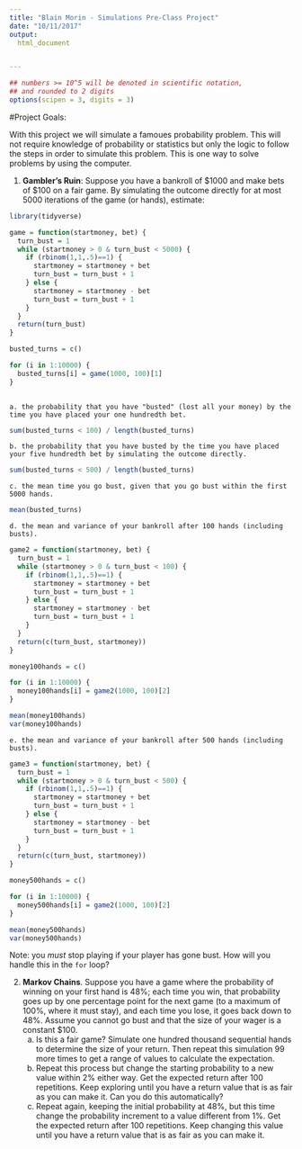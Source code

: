 ```yaml
---
title: "Blain Morin - Simulations Pre-Class Project"
date: "10/11/2017"
output:
  html_document


---
```


<style type="text/css">
.table {

    width: 80%;
    margin-left:10%; 
    margin-right:10%;
}
</style>
```r
## numbers >= 10^5 will be denoted in scientific notation,
## and rounded to 2 digits
options(scipen = 3, digits = 3)
```




#Project Goals:


With this project we will simulate a famoues probability problem. This will not require knowledge of probability or statistics but only the logic to follow the steps in order to simulate this problem. This is one way to solve problems by using the computer. 

 1. **Gambler's Ruin**: Suppose you have a bankroll of $1000 and make bets of $100 on a fair game. By simulating the outcome directly for at most 5000 iterations of the game (or hands), estimate:

```r
library(tidyverse)

game = function(startmoney, bet) {
  turn_bust = 1
  while (startmoney > 0 & turn_bust < 5000) {
    if (rbinom(1,1,.5)==1) {
      startmoney = startmoney + bet
      turn_bust = turn_bust + 1
    } else {
      startmoney = startmoney - bet
      turn_bust = turn_bust + 1
    }
  }
  return(turn_bust)
}

busted_turns = c()

for (i in 1:10000) {
  busted_turns[i] = game(1000, 100)[1]
}
 
```
    a. the probability that you have "busted" (lost all your money) by the time you have placed your one hundredth bet. 
```r
sum(busted_turns < 100) / length(busted_turns)

```
    b. the probability that you have busted by the time you have placed your five hundredth bet by simulating the outcome directly. 
```r
sum(busted_turns < 500) / length(busted_turns)
```
    c. the mean time you go bust, given that you go bust within the first 5000 hands.

```r
mean(busted_turns)
```
    d. the mean and variance of your bankroll after 100 hands (including busts).
```r
game2 = function(startmoney, bet) {
  turn_bust = 1
  while (startmoney > 0 & turn_bust < 100) {
    if (rbinom(1,1,.5)==1) {
      startmoney = startmoney + bet
      turn_bust = turn_bust + 1
    } else {
      startmoney = startmoney - bet
      turn_bust = turn_bust + 1
    }
  }
  return(c(turn_bust, startmoney))
}

money100hands = c()

for (i in 1:10000) {
  money100hands[i] = game2(1000, 100)[2] 
}

mean(money100hands)
var(money100hands)
```

    e. the mean and variance of your bankroll after 500 hands (including busts).

```r
game3 = function(startmoney, bet) {
  turn_bust = 1
  while (startmoney > 0 & turn_bust < 500) {
    if (rbinom(1,1,.5)==1) {
      startmoney = startmoney + bet
      turn_bust = turn_bust + 1
    } else {
      startmoney = startmoney - bet
      turn_bust = turn_bust + 1
    }
  }
  return(c(turn_bust, startmoney))
}

money500hands = c()

for (i in 1:10000) {
  money500hands[i] = game2(1000, 100)[2] 
}

mean(money500hands)
var(money500hands)
```
 
Note: you *must* stop playing if your player has gone bust. How will you handle this in the `for` loop?

2. **Markov Chains**. Suppose you have a game where the probability of winning on your first hand is 48%; each time you win, that probability goes up by one percentage point for the next game (to a maximum of 100%, where it must stay), and each time you lose, it goes back down to 48%. Assume you cannot go bust and that the size of your wager is a constant $100.
    a. Is this a fair game? Simulate one hundred thousand sequential hands to determine the size of your return. Then repeat this simulation 99 more times to get a range of values to calculate the expectation.
    b. Repeat this process but change the starting probability to a new value within 2% either way. Get the expected return after 100 repetitions. Keep exploring until you have a return value that is as fair as you can make it. Can you do this automatically?
    c. Repeat again, keeping the initial probability at 48%, but this time change the probability increment to a value different from 1%. Get the expected return after 100 repetitions. Keep changing this value until you have a return value that is as fair as you can make it. 
